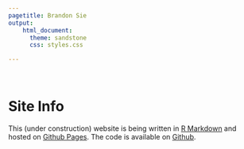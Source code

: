 ```yaml
---
pagetitle: Brandon Sie
output:
    html_document:
      theme: sandstone
      css: styles.css

---
```

<br>  

<a class="anchor" id="siteinfo"></a>  

<div class = "siteinfo" align = "center">  
<h1>Site Info</h1>  

This (under construction) website is being written in 
[R Markdown](https://rmarkdown.rstudio.com/) 
and hosted on [Github Pages](https://pages.github.com/). The code is available 
on [Github](https://github.com/brandonsie/brandonsie.github.io). 
</div>
